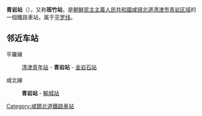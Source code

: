 {{unreferenced|time=2015-02-04T15:58:24+00:00}}
{{朝鮮半島車站資訊
|公司色 = blue
|文字色 = 
|站名 = 青岩站
|圖片 = 
|pxl = 
|圖片說明 =
|前一站1 = [[清津青年站|清津青年]]
|前一站距離1 = 3.1
|後一站距離1 = 7.9
|後一站1 = [[金岩石站|金岩石]]
|所屬路線1 = [[平罗线|平罗线]]
|距離1 = 704.7
|起點站1 = [[平壤站|平壤]]
|前一站2 = 
|前一站距離2 = 
|後一站距離2 = 4.7
|後一站2 = [[輸城站|輸城]]
|所屬路線2 = [[咸北线|咸北线]]
|距離2 = 0.0
|諺文 = 청암역
|朝鮮漢字 = 靑岩驛
|文觀部式 = Cheong'am-yeok
|馬-賴式 = Ch'ŏng'am-yŏk
|副站名 = 
|車站編號 = 
|停站路線數 = 
|所屬公司 = [[朝鮮民主主義人民共和國鐵道省|朝鮮民主主義人民共和國鐵道省]]
|所在地 =[[咸镜北道|咸镜北道]][[清津市|清津市]][[青岩区域|青岩区域]]
|車站構造 = 地面车站
|月台配置 = 
|啟用年月日 =
|廢站年月日 = 
|上下車人次 = 
|統計年度 = 
|轉車 = 
|備註 = 
|全寬備註 = 
}}

'''青岩站'''（{{lang-ko|청암역}}），又称'''班竹站'''，是[[朝鮮民主主義人民共和國|朝鮮民主主義人民共和國]][[咸镜北道|咸镜北道]][[清津市|清津市]][[青岩区域|青岩区域]]的一個鐵路車站，属于[[平罗线|平罗线]]。

==邻近车站==
平羅線
:[[清津青年站|清津青年站]] - '''青岩站''' - [[金岩石站|金岩石站]]
咸北線
:'''青岩站''' - [[輸城站|輸城站]]

{{朝鲜铁路小作品}}

{{平羅線}}
{{咸北线}}

[[Category:咸鏡北道鐵路車站|Category:咸鏡北道鐵路車站]]